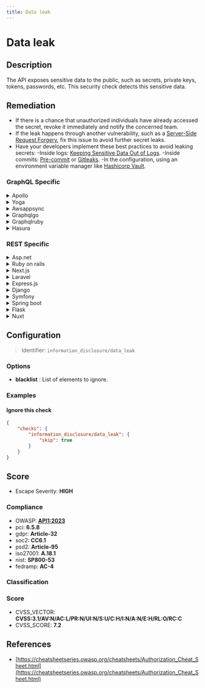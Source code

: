 ```yaml
---
title: Data leak
---
```


# Data leak

## Description

The API exposes sensitive data to the public, such as secrets, private keys, tokens, passwords, etc.
This security check detects this sensitive data.


## Remediation

* If there is a chance that unauthorized individuals have already accessed the secret, revoke it immediately and notify the concerned team. 
* If the leak happens through another vulnerability, such as a [Server-Side Request Forgery](https://docs.escape.tech/vulnerabilities/request_forgery/ssrf), fix this issue to avoid further secret leaks.
* Have your developers implement these best practices to avoid leaking secrets: -Inside logs: [Keeping Sensitive Data Out of Logs](https://medium.com/@joecrobak/seven-best-practices-for-keeping-sensitive-data-out-of-logs-3d7bbd12904).     -Inside commits: [Pre-commit](https://pre-commit.com/) or [Gitleaks](https://github.com/zricethezav/gitleaks).     -In the configuration, using an environment variable manager like [Hashicorp Vault](https://www.hashicorp.com/products/vault). 


### GraphQL Specific

<details>
    <summary>Apollo</summary>

* If there is a chance that unauthorized individuals have already accessed the secret, revoke it immediately and notify the concerned team. * If the leak happens through another vulnerability, such as a [Server-Side Request Forgery](https://docs.escape.tech/vulnerabilities/request_forgery/ssrf), fix this issue to avoid further secret leaks.* Have your developers implement these best practices to avoid leaking secrets:    -Inside logs: [keeping sensitive data out of logs](https://medium.com/@joecrobak/seven-best-practices-for-keeping-sensitive-data-out-of-logs-3d7bbd12904).    -Inside commits: [Pre-commit](https://pre-commit.com/) or [Gitleaks](https://github.com/zricethezav/gitleaks).    -In the configuration, using an environment variable manager like [Hashicorp Vault](https://www.hashicorp.com/products/vault).See [Apollo's Access Control Documentation](https://www.apollographql.com/docs/apollo-server/security/authentication/#in-resolvers).

</details>

<details>
    <summary>Yoga</summary>

Ensure that your Yoga server is configured to not expose sensitive information. Use environment variables and secret management systems to handle sensitive data. Regularly audit your GraphQL schema to ensure that no sensitive fields are unintentionally exposed.

</details>

<details>
    <summary>Awsappsync</summary>

* If there is a chance that unauthorized individuals have already accessed the secret, revoke it immediately and notify the concerned team. * If the leak happens through another vulnerability, such as a [Server-Side Request Forgery](https://docs.escape.tech/vulnerabilities/request_forgery/ssrf), fix this issue to avoid further secret leaks.* Have your developers implement these best practices to avoid leaking secrets:    -Inside logs: [keeping sensitive data out of logs](https://medium.com/@joecrobak/seven-best-practices-for-keeping-sensitive-data-out-of-logs-3d7bbd12904)    -Inside commits: [Pre-commit](https://pre-commit.com/) or [Gitleaks](https://github.com/zricethezav/gitleaks)    -In the configuration, using an environment variable manager like [Hashicorp Vault](https://www.hashicorp.com/products/vault)Appsync provides several other methods for protecting critical information.-To learn more on implementing fine-grained access control, head over to https://docs.aws.amazon.com/appsync/latest/devguide/security-authz.html#fine-grained-access-control. -To learn more on filtering critical data directly from responses, see https://docs.aws.amazon.com/appsync/latest/devguide/security-authz.html#aws-appsync-filtering-information.

</details>

<details>
    <summary>Graphqlgo</summary>

Review your GraphQL Go implementation to ensure that resolvers do not inadvertently expose sensitive data. Use environment variables for configuration and consider using a secret management tool like Vault for storing secrets.

</details>

<details>
    <summary>Graphqlruby</summary>

Audit your GraphQL Ruby application to ensure that sensitive data is not being exposed through your queries or mutations. Use Rails' built-in secret management for handling sensitive configuration data.

</details>

<details>
    <summary>Hasura</summary>

* If there is a chance that unauthorized individuals have already accessed the secret, revoke it immediately and notify the concerned team. * If the leak happens through another vulnerability, such as a [Server-Side Request Forgery](https://docs.escape.tech/vulnerabilities/request_forgery/ssrf), fix this issue to avoid further secret leaks.* Have your developers implement these best practices to avoid leaking secrets:    -Inside logs: [keeping sensitive data out of logs](https://medium.com/@joecrobak/seven-best-practices-for-keeping-sensitive-data-out-of-logs-3d7bbd12904)    -Inside commits: [Pre-commit](https://pre-commit.com/) or [Gitleaks](https://github.com/zricethezav/gitleaks)    -In the configuration, using an environment variable manager like [Hashicorp Vault](https://www.hashicorp.com/products/vault)See Hasura's detailed documentation for [authorization management](https://hasura.io/docs/latest/graphql/core/auth/authorization/permission-rules/).

</details>


### REST Specific

<details>
    <summary>Asp.net</summary>

Ensure that your ASP.NET application does not log sensitive information and that all configurations that contain secrets are secured and not checked into source control. Use the built-in Secret Manager tool for development and Azure Key Vault for production secrets.

</details>

<details>
    <summary>Ruby on rails</summary>

Check your Rails application for inadvertent exposure of sensitive data. Use Rails' encrypted credentials feature to manage secrets and ensure that logs are filtered to prevent accidental logging of sensitive information.

</details>

<details>
    <summary>Next.js</summary>

In your Next.js application, avoid exposing sensitive data through APIs or logs. Use environment variables for storing secrets and ensure that API routes are properly secured.

</details>

<details>
    <summary>Laravel</summary>

Ensure that your Laravel application does not expose sensitive data through routes or logs. Use Laravel's built-in environment file and secure storage mechanisms for sensitive data.

</details>

<details>
    <summary>Express.js</summary>

Audit your Express.js routes and middleware to ensure that sensitive data is not being exposed. Use environment variables and a package like dotenv for managing secrets.

</details>

<details>
    <summary>Django</summary>

Review your Django views and settings to ensure that no sensitive data is exposed. Use Django's settings module to handle secrets and ensure that DEBUG is set to False in production to prevent sensitive data leaks in error messages.

</details>

<details>
    <summary>Symfony</summary>

Check your Symfony application to prevent any sensitive data leaks. Use Symfony's .env files for managing environment variables and secrets.

</details>

<details>
    <summary>Spring boot</summary>

Ensure that your Spring Boot application does not log sensitive information. Use Spring's configuration properties to externalize secrets and the @Value annotation to inject them.

</details>

<details>
    <summary>Flask</summary>

Secure your Flask application by not exposing sensitive data in routes or logs. Use environment variables for configuration and Flask extensions like Flask-Talisman for security headers.

</details>

<details>
    <summary>Nuxt</summary>

In your Nuxt.js application, ensure that no sensitive data is exposed through the API or server logs. Use environment variables and the nuxt.config.js file to manage secrets securely.

</details>

## Configuration

> Identifier: `information_disclosure/data_leak`

### Options

- **blacklist** : List of elements to ignore.





### Examples



#### Ignore this check

```json
{
    "checks": {
        "information_disclosure/data_leak": {
            "skip": true
        }
    }
}
```




## Score

- Escape Severity: **<span className="high-severity">HIGH</span>**

### Compliance

- OWASP: **[API1:2023](https://github.com/OWASP/API-Security/blob/master/editions/2023/en/0xa1-broken-object-level-authorization.md)**
- pci: **6.5.8**
- gdpr: **Article-32**
- soc2: **CC6.1**
- psd2: **Article-95**
- iso27001: **A.18.1**
- nist: **SP800-53**
- fedramp: **AC-4**

### Classification






### Score

- CVSS_VECTOR: **CVSS:3.1/AV:N/AC:L/PR:N/UI:N/S:U/C:H/I:N/A:N/E:H/RL:O/RC:C**
- CVSS_SCORE: **7.2**

## References

- [https://cheatsheetseries.owasp.org/cheatsheets/Authorization_Cheat_Sheet.html](https://cheatsheetseries.owasp.org/cheatsheets/Authorization_Cheat_Sheet.html)
  